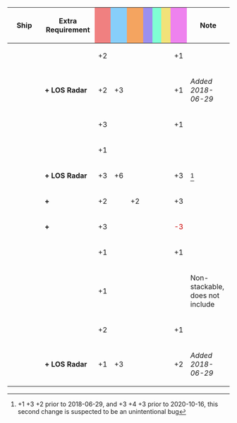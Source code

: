 {|class="wikitable" style="width:100%; text-align: center; vertical-align: middle;"
|-
! style="width: 20%;" | Ship
! style="width: 25%;" | Extra Requirement
! style="width: 5%; background-color: lightcoral;" | {{Firepower}}
! style="width: 5%; background-color: lightskyblue;" | {{Torpedo}}
! style="width: 5%; background-color: sandybrown;" | {{AA}}
! style="width: 5%; background-color: #9C8FEE;" | {{ASW}}
! style="width: 5%; background-color: #7fffd4;" | {{LOS}}
! style="width: 5%; background-color: #F2E279;" | {{Armor}}
! style="width: 5%; background-color: violet;" | {{Evasion}}
! style="width: 20%;" | Note
|-
! rowspan="2"|{{ShipLink|Yuugumo|Makigumo|Kazagumo|Naganami|Makinami|Takanami|Suzunami|Fujinami|Hayanami|Hamanami|Okinami|Kishinami|Asashimo|Hayashimo|Akishimo|Kiyoshimo|text=Yuugumo-class|link_class=Yuugumo}}
| style="text-align:left;" | 
| +2 || || || || || || +1 
| style="text-align:left;" | 
|-
| style="text-align:left;" | '''+ LOS Radar''' 
| +2 || +3 || || || || || +1 
| style="text-align:left;" | ''Added 2018-06-29''
|-
! rowspan="5"|{{ShipLink|Yuugumo/Kai Ni|Makigumo/Kai Ni|Kazagumo/Kai Ni|Naganami/Kai Ni|Takanami/Kai Ni|Okinami/Kai Ni|Asashimo/Kai Ni|text=Yuugumo-class Kai Ni|link_class=Yuugumo}}<br/>{{ShipLink|Akigumo/Kai Ni}}
| style="text-align:left;" | 
| +3 || || || || || || +1 
| style="text-align:left;" | 
|-
| style="text-align:left;" | '''{{ShipLink|Takanami/Kai Ni}}'''
| +1 || || || || || || 
| style="text-align:left;" | 
|-
| style="text-align:left;" | '''+ LOS Radar''' 
| +3 || +6 || || || || || +3 
| style="text-align:left;" | <ref>{{Firepower}}+1 {{Torpedo}}+3 {{Evasion}}+2 prior to 2018-06-29, and {{Firepower}}+3 {{Torpedo}}+4 {{Evasion}}+3 prior to 2020-10-16, this second change is suspected to be an unintentional bug</ref>
|-
| style="text-align:left;" | '''{{ShipLink|Akigumo/Kai Ni}} + {{EquipmentLink|Skilled Lookouts|Torpedo Squadron Skilled Lookouts|text=(Torpedo Squadron) Skilled Lookouts}}'''
| +2 || || +2 || || || || +3 
| style="text-align:left;" | 
|-
| style="text-align:left;" | '''{{ShipLink|Akigumo/Kai Ni}} + {{EquipmentLink|Searchlight}}'''
| +3 || || || || || || <font color=#CC0000>-3</font> 
| style="text-align:left;" | 
|-
! rowspan="2"|{{ShipLink|Kagerou|Shiranui|Kuroshio|Oyashio|Hatsukaze|Yukikaze|Amatsukaze|Tokitsukaze|Urakaze|Isokaze|Hamakaze|Tanikaze|Nowaki|Arashi|Hagikaze|Maikaze|Akigumo|text=Kagerou-class|link_class=Kagerou}}
| style="text-align:left;" | 
| +1 || || || || || || +1 
| style="text-align:left;" | 
|-
| style="text-align:left;" | '''{{ShipLink|Kagerou/Kai Ni|Shiranui/Kai Ni|Kuroshio/Kai Ni|Yukikaze/Kai Ni|text=Kai Ni|link_class=Kagerou}}'''
| +1 || || || || || ||  
| style="text-align:left;" | Non-stackable, does not include {{ShipLink|Akigumo/Kai Ni}}
|-
! rowspan="2"|{{ShipLink|Shimakaze/Kai}}
| style="text-align:left;" | 
| +2 || || || || || || +1 
| style="text-align:left;" | 
|-
| style="text-align:left;" | '''+ LOS Radar''' 
| +1 || +3 || || || || || +2 
| style="text-align:left;" | ''Added 2018-06-29''
|}
<references/>